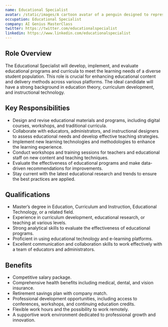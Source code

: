 ```yaml
---
name: Educational Specialist
avatar: /static/images/A cartoon avatar of a penguin designed to represent an AI Educational Specialist, styled as a meme. The penguin should appear scholarly and approachab.webp
occupation: Educational Specialist
company: AI Genius MasterClass
twitter: https://twitter.com/educationalspecialist
linkedin: https://www.linkedin.com/educationalspecialist
---
```


## Role Overview

The Educational Specialist will develop, implement, and evaluate educational programs and curricula to meet the learning needs of a diverse student population. This role is crucial for enhancing educational content and delivery methods across various platforms. The ideal candidate will have a strong background in education theory, curriculum development, and instructional technology.

## Key Responsibilities

- Design and revise educational materials and programs, including digital courses, workshops, and traditional curricula.
- Collaborate with educators, administrators, and instructional designers to assess educational needs and develop effective teaching strategies.
- Implement new learning technologies and methodologies to enhance the learning experience.
- Conduct workshops and training sessions for teachers and educational staff on new content and teaching techniques.
- Evaluate the effectiveness of educational programs and make data-driven recommendations for improvements.
- Stay current with the latest educational research and trends to ensure the best practices are applied.

## Qualifications

- Master’s degree in Education, Curriculum and Instruction, Educational Technology, or a related field.
- Experience in curriculum development, educational research, or teaching at various levels.
- Strong analytical skills to evaluate the effectiveness of educational programs.
- Proficient in using educational technology and e-learning platforms.
- Excellent communication and collaboration skills to work effectively with a team of educators and administrators.

## Benefits

- Competitive salary package.
- Comprehensive health benefits including medical, dental, and vision insurance.
- Retirement savings plan with company match.
- Professional development opportunities, including access to conferences, workshops, and continuing education credits.
- Flexible work hours and the possibility to work remotely.
- A supportive work environment dedicated to professional growth and innovation.
